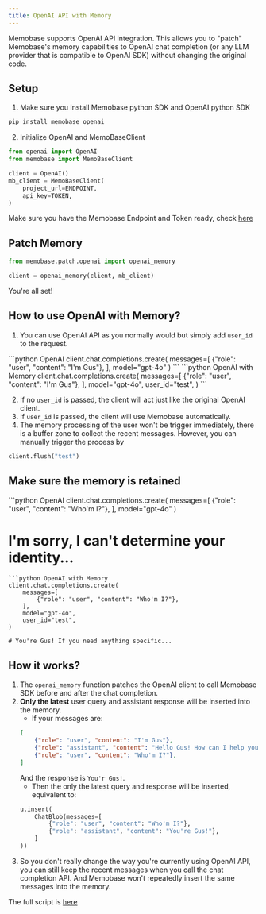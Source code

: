 ```yaml
---
title: OpenAI API with Memory
---
```



Memobase supports OpenAI API integration. 
This allows you to "patch" Memobase's memory capabilities to OpenAI chat completion
(or any LLM provider that is compatible to OpenAI SDK) without changing the original code.


## Setup
1. Make sure you install Memobase python SDK and OpenAI python SDK
```bash
pip install memobase openai
```

2. Initialize OpenAI and MemoBaseClient
```python
from openai import OpenAI
from memobase import MemoBaseClient

client = OpenAI()
mb_client = MemoBaseClient(
    project_url=ENDPOINT,
    api_key=TOKEN,
)
```
Make sure you have the Memobase Endpoint and Token ready, check [here](/quickstart#get-prepared)

## Patch Memory 
```python
from memobase.patch.openai import openai_memory

client = openai_memory(client, mb_client)
```
You're all set!


## How to use OpenAI with Memory?
1. You can use OpenAI API as you normally would but simply add `user_id` to the request.

<CodeGroup>
```python OpenAI
client.chat.completions.create(
    messages=[
        {"role": "user", "content": "I'm Gus"},
    ],
    model="gpt-4o"
)
```
```python OpenAI with Memory
client.chat.completions.create(
    messages=[
        {"role": "user", "content": "I'm Gus"},
    ],
    model="gpt-4o",
    user_id="test",
)
```
</CodeGroup>

2. If no `user_id` is passed, the client will act just like the original OpenAI client.
3. If `user_id` is passed, the client will use Memobase automatically.
4. The memory processing of the user won't be trigger immediately, there is a buffer zone to collect the recent messages.
However, you can manually trigger the process by
```python
client.flush("test")
```

## Make sure the memory is retained
<CodeGroup>
```python OpenAI
client.chat.completions.create(
    messages=[
        {"role": "user", "content": "Who'm I?"},
    ],
    model="gpt-4o"
)

# I'm sorry, I can't determine your identity...
```
```python OpenAI with Memory
client.chat.completions.create(
    messages=[
        {"role": "user", "content": "Who'm I?"},
    ],
    model="gpt-4o",
    user_id="test",
)

# You're Gus! If you need anything specific...
```
</CodeGroup>

## How it works?

1. The `openai_memory` function patches the OpenAI client to call Memobase SDK before and after the chat completion.
2. **Only the latest** user query and assistant response will be inserted into the memory.
    - If your messages are:
    ```json
    [
        {"role": "user", "content": "I'm Gus"},
        {"role": "assistant", "content": "Hello Gus! How can I help you?"},
        {"role": "user", "content": "Who'm I?"},
    ]
    ```
    And the response is `You'r Gus!`. 
    - Then the only the latest query and response will be inserted, equivalent to:
    ```python
    u.insert(
        ChatBlob(messages=[
            {"role": "user", "content": "Who'm I?"},
            {"role": "assistant", "content": "You're Gus!"},
        ]
    ))
    ```
3. So you don't really change the way you're currently using OpenAI API, you can still keep the recent messages when you call the chat completion API.
And Memobase won't repeatedly insert the same messages into the memory.


The full script is [here](https://github.com/memodb-io/memobase/blob/main/assets/openai_memory.py)